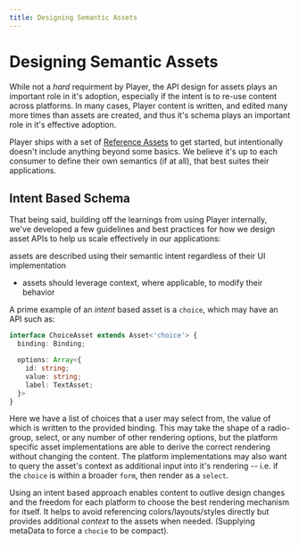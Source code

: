 ```yaml
---
title: Designing Semantic Assets
---
```


# Designing Semantic Assets

While not a _hard_ requirment by Player, the API design for assets plays an important role in it's adoption, especially if the intent is to re-use content across platforms. In many cases, Player content is written, and edited many more times than assets are created, and thus it's schema plays an important role in it's effective adoption. 

Player ships with a set of [Reference Assets](assets/reference) to get started, but intentionally doesn't include anything beyond some basics. We believe it's up to each consumer to define their own semantics (if at all), that best suites their applications.  

## Intent Based Schema

That being said, building off the learnings from using Player internally, we've developed a few guidelines and best practices for how we design asset APIs to help us scale effectively in our applications:

assets are described using their semantic intent regardless of their UI implementation
* assets should leverage context, where applicable, to modify their behavior

A prime example of an _intent_ based asset is a `choice`, which may have an API such as:

```ts
interface ChoiceAsset extends Asset<'choice'> {
  binding: Binding;

  options: Array<{
    id: string;
    value: string;
    label: TextAsset;
  }>
}
```

Here we have a list of choices that a user may select from, the value of which is written to the provided binding. 
This may take the shape of a radio-group, select, or any number of other rendering options, but the platform specific asset implementations are able to derive the correct rendering without changing the content. The platform implementations may also want to query the asset's context as additional input into it's rendering -- i.e. if the `choice` is within a broader `form`, then render as a `select`. 

Using an intent based approach enables content to outlive design changes and the freedom for each platform to choose the best rendering mechanism for itself. It helps to avoid referencing colors/layouts/styles directly but provides additional _context_ to the assets when needed. (Supplying metaData to force a `chocie` to be compact).

